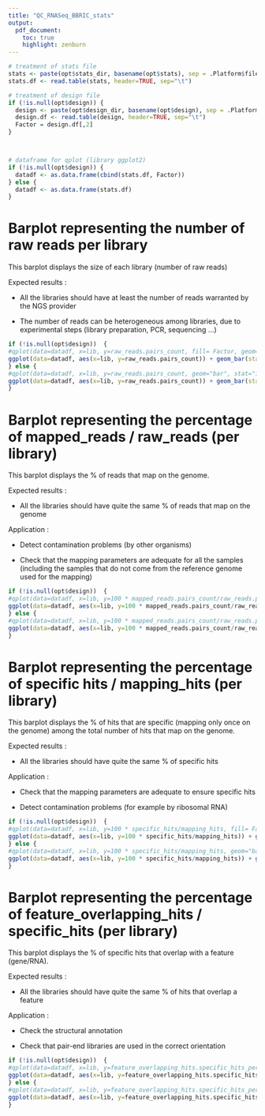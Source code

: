 ```yaml
---
title: "QC_RNASeq_BBRIC_stats"
output: 
  pdf_document:
    toc: true
    highlight: zenburn    
---
```


<!--- ajout d'un saut de page apres le toc --->
\newpage

```r

# treatment of stats file
stats <- paste(opt$stats_dir, basename(opt$stats), sep = .Platform$file.sep)
stats.df <- read.table(stats, header=TRUE, sep="\t")

# treatment of design file
if (!is.null(opt$design)) {
  design <- paste(opt$design_dir, basename(opt$design), sep = .Platform$file.sep)
  design.df <- read.table(design, header=TRUE, sep="\t")
  Factor = design.df[,2]
} 



# dataframe for qplot (library ggplot2)
if (!is.null(opt$design)) {
  datadf <- as.data.frame(cbind(stats.df, Factor))
} else {
  datadf <- as.data.frame(stats.df)
}


```

Barplot representing the number of raw reads per library
=========================================================
This barplot displays the size of each library (number of raw reads)

Expected results :

-	All the libraries should have at least the number of reads warranted by the NGS provider

-	The number of reads can be heterogeneous among libraries, due to experimental steps (library preparation, PCR, sequencing ...)


```r
if (!is.null(opt$design))  {
#qplot(data=datadf, x=lib, y=raw_reads.pairs_count, fill= Factor, geom="bar", stat="identity") + theme(axis.text.x = element_text(angle = 90, hjust = 1))
ggplot(data=datadf, aes(x=lib, y=raw_reads.pairs_count)) + geom_bar(stat="identity", aes(fill=Factor)) + theme(axis.text.x = element_text(angle = 90, hjust = 1))
} else {
#qplot(data=datadf, x=lib, y=raw_reads.pairs_count, geom="bar", stat="identity") + theme(axis.text.x = element_text(angle = 90, hjust = 1))
ggplot(data=datadf, aes(x=lib, y=raw_reads.pairs_count)) + geom_bar(stat="identity")  + theme(axis.text.x = element_text(angle = 90, hjust = 1))
}
```
\newpage

Barplot representing the percentage of mapped_reads / raw_reads (per library)
============================================================================
This barplot displays the % of reads that map on the genome.

Expected results :

-	All the libraries should have quite the same % of reads that map on the genome

Application :

-	Detect contamination problems (by other organisms)

-	Check that the mapping parameters are adequate for all the samples (including the samples that do not come from the reference genome used for the mapping)

```r
if (!is.null(opt$design))  {
#qplot(data=datadf, x=lib, y=100 * mapped_reads.pairs_count/raw_reads.pairs_count, fill= Factor, geom="bar", stat="identity", ylim=c(0, 100)) + theme(axis.text.x = element_text(angle = 90, hjust = 1)) + ylab("% of mapped_reads / raw_reads")
ggplot(data=datadf, aes(x=lib, y=100 * mapped_reads.pairs_count/raw_reads.pairs_count)) + geom_bar(stat="identity", aes(fill=Factor)) + ylim(0,100) + theme(axis.text.x = element_text(angle = 90, hjust = 1)) + ylab("% of mapped_reads / raw_reads")
} else {
#qplot(data=datadf, x=lib, y=100 * mapped_reads.pairs_count/raw_reads.pairs_count, geom="bar", stat="identity", ylim=c(0, 100)) + theme(axis.text.x = element_text(angle = 90, hjust = 1)) + ylab("% of mapped_reads / raw_reads")
ggplot(data=datadf, aes(x=lib, y=100 * mapped_reads.pairs_count/raw_reads.pairs_count)) + geom_bar(stat="identity") + ylim(0,100) + theme(axis.text.x = element_text(angle = 90, hjust = 1)) + ylab("% of mapped_reads / raw_reads")
}
```
\newpage

Barplot representing the percentage of specific hits / mapping_hits (per library)
================================================================================
This barplot displays the % of hits that are specific (mapping only once on the genome) among the total number of hits that map on the genome.

Expected results :

-	All the libraries should have quite the same % of specific hits

Application :

-	Check that the mapping parameters are adequate to ensure specific hits

-	Detect contamination problems (for example by ribosomal RNA)

```r
if (!is.null(opt$design))  {
#qplot(data=datadf, x=lib, y=100 * specific_hits/mapping_hits, fill= Factor, geom="bar", stat="identity", ylim=c(0, 100)) + theme(axis.text.x = element_text(angle = 90, hjust = 1))
ggplot(data=datadf, aes(x=lib, y=100 * specific_hits/mapping_hits)) + geom_bar(stat="identity", aes(fill=Factor)) + ylim(0,100) + theme(axis.text.x = element_text(angle = 90, hjust = 1))
} else {
#qplot(data=datadf, x=lib, y=100 * specific_hits/mapping_hits, geom="bar", stat="identity", ylim=c(0, 100)) + theme(axis.text.x = element_text(angle = 90, hjust = 1))
ggplot(data=datadf, aes(x=lib, y=100 * specific_hits/mapping_hits)) + geom_bar(stat="identity") + ylim(0,100) + theme(axis.text.x = element_text(angle = 90, hjust = 1))
}
```
\newpage

Barplot representing the percentage of feature_overlapping_hits / specific_hits (per library)
=====================================================================================================
This barplot displays the % of specific hits that overlap with a feature (gene/RNA).

Expected results :

-	All the libraries should have quite the same % of hits that overlap a feature

Application :

-	Check the structural annotation

-	Check that pair-end libraries are used in the correct orientation

```r
if (!is.null(opt$design))  {
#qplot(data=datadf, x=lib, y=feature_overlapping_hits.specific_hits_percent, fill= Factor, geom="bar", stat="identity", ylim=c(0, 100)) + theme(axis.text.x = element_text(angle = 90, hjust = 1)) + ylab("% of feature_overlapping_hits / specific_hits")
ggplot(data=datadf, aes(x=lib, y=feature_overlapping_hits.specific_hits_percent)) + geom_bar(stat="identity", aes(fill=Factor)) + ylim(0,100) + theme(axis.text.x = element_text(angle = 90, hjust = 1)) + ylab("% of feature_overlapping_hits / specific_hits")
} else {
#qplot(data=datadf, x=lib, y=feature_overlapping_hits.specific_hits_percent,  geom="bar", stat="identity", ylim=c(0, 100)) + theme(axis.text.x = element_text(angle = 90, hjust = 1)) + ylab("% of feature_overlapping_hits / specific_hits")
ggplot(data=datadf, aes(x=lib, y=feature_overlapping_hits.specific_hits_percent)) + geom_bar(stat="identity") + theme(axis.text.x = element_text(angle = 90, hjust = 1)) + ylab("% of feature_overlapping_hits / specific_hits")
}
```
